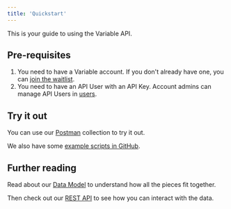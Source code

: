 ```yaml
---
title: 'Quickstart'
---
```


This is your guide to using the Variable API.

## Pre-requisites
1. You need to have a Variable account. If you don't already have one, you can [join the waitlist](https://app.variable.global/waitlist).
2. You need to have an API User with an API Key. Account admins can manage API Users in [users](https://app.variable.global/users).

## Try it out
You can use our [Postman](https://www.postman.com/variable-global/variable-api/overview) collection to try it out.

We also have some [example scripts in GitHub](https://github.com/variable-co/api-documentation/tree/main/examples).

## Further reading
Read about our [Data Model](/docs/data-model) to understand how all the pieces fit together.

Then check out our [REST API](/api-reference/welcome) to see how you can interact with the data.
